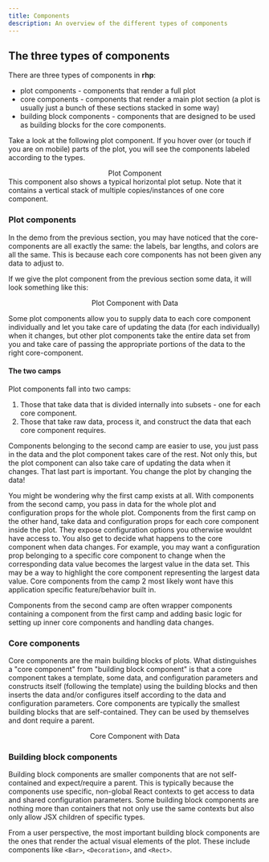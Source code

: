 ```yaml
---
title: Components
description: An overview of the different types of components
---
```



## The three types of components

There are three types of components in **rhp**:
- plot components - components that render a full plot
- core components - components that render a main plot section (a plot is usually just a bunch of these sections stacked in some way)
- building block components - components that are designed to be used as building blocks for the core components.

Take a look at the following plot component. If you hover over (or touch if you are on mobile) parts of the plot, you will see the components labeled according to the types. 
<div style="text-align: center;">Plot Component</div>
<SimpleBarPlot className="component-guide-s-plot" color="var(--sl-color-text)" style={{marginTop: "1.5rem"}} height="380px" client:only />
This component also shows a typical horizontal plot setup. Note that it contains a vertical stack of multiple copies/instances of one core component.


### Plot components

In the demo from the previous section, you may have noticed that the core-components are all exactly the same: the labels, bar lengths, and colors are all the same. This is because each core components has not been given any data to adjust to. 

If we give the plot component from the previous section some data, it will look something like this:
<div style="text-align: center;">Plot Component with Data</div>
<SimpleBarPlot className="component-guide-s-plot" dataArray={[[2], [4], [1], [3]]} labels={["A", "B", "C", "D"]} color="var(--sl-color-text)" style={{marginTop: "1.5rem"}} height="380px" client:only />

Some plot components allow you to supply data to each core component individually and let you take care of updating the data (for each individually) when it changes, but other plot components take the entire data set from you and take care of passing the appropriate portions of the data to the right core-component.

#### The two camps
Plot components fall into two camps:
1. Those that take data that is divided internally into subsets - one for each core component.
2. Those that take raw data, process it, and construct the data that each core component requires. 

Components belonging to the second camp are easier to use, you just pass in the data and the plot component takes care of the rest. 
Not only this, but the plot component can also take care of updating the data when it changes. 
That last part is important. You change the plot by changing the data!

You might be wondering why the first camp exists at all. With components from the second camp, 
you pass in data for the whole plot and configuration props for the whole plot. Components from the first camp on the other hand, 
take data and configuration props for each core component inside the plot. They expose configuration options you otherwise wouldnt have access to. 
You also get to decide what happens to the core component when data changes. 
For example, you may want a configuration prop belonging to a specific core component to change when the corresponding data value becomes the largest value in the data set. 
This may be a way to highlight the core component representing the largest data value. Core components from the camp 2 most likely wont have this application specific feature/behavior built in.

Components from the second camp are often wrapper components containing a component from the first camp and adding basic logic for setting up inner core components and handling data changes.

### Core components

Core components are the main building blocks of plots. What distinguishes a "core component" from "building block
 component" is that a core component takes a template, some data, and configuration parameters and constructs itself (following the template) using the building blocks and then inserts the data and/or configures 
 itself according to the data and configuration parameters. Core components are typically the smallest building blocks that are self-contained. They can be used by themselves and dont require a parent.

<div style="text-align: center;">Core Component with Data</div>
<CoreComponent className="component-guide-s-plot" dataArray={[[4]]} labels={["A"]} color="var(--sl-color-text)" style={{marginTop: "1.5rem"}} height="118px" client:only />

### Building block components

Building block components are smaller components that are not self-contained and expect/require a parent. 
This is typically because the components use specific, non-global React contexts to get access to data and shared configuration parameters. 
Some building block components are nothing more than containers that not only use the same contexts but also only allow JSX children of specific types. 

From a user perspective, the most important building block components are the ones that render the actual visual elements of the plot. 
These include components like `<Bar>`, `<Decoration>`, and `<Rect>`.